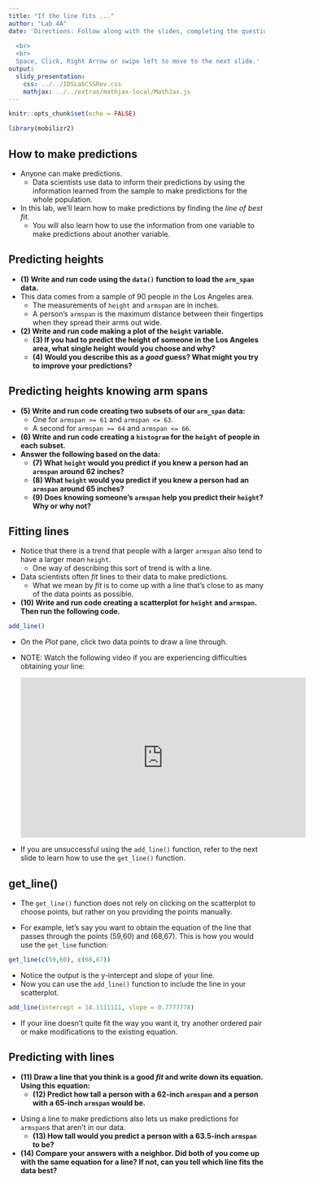 ```yaml
---
title: "If the line fits ..."
author: "Lab 4A"
date: 'Directions: Follow along with the slides, completing the questions in <font color=#25679E><b>blue</b></font> on your computer, and answering the questions in **red** in your journal.  
  
  <br>
  <br>
  Space, Click, Right Arrow or swipe left to move to the next slide.'
output: 
  slidy_presentation: 
    css: ../../IDSLabCSSRev.css
    mathjax: ../../extras/mathjax-local/MathJax.js
---
```


```r
knitr::opts_chunk$set(echo = FALSE)
```

```r
library(mobilizr2)
```

## How to make predictions

- Anyone can make predictions.
    - Data scientists use data to inform their predictions by using the information learned from the sample to make predictions for the whole population.
- In this lab, we'll learn how to make predictions by finding the _line of best fit_.
    - You will also learn how to use the information from one variable to make predictions about another variable.


## Predicting heights

- **(1) Write and run code using the `data()` function to load the `arm_span` data.**
- This data comes from a sample of 90 people in the Los Angeles area.
    - The measurements of `height` and `armspan` are in inches.
    - A person's `armspan` is the maximum distance between their fingertips when they spread their arms out wide.
- **(2) Write and run code making a plot of the `height` variable.**
    - **(3) If you had to predict the height of someone in the Los Angeles area, what single height would you choose and why?**
    - **(4) Would you describe this as a _good_ guess? What might you try to improve your predictions?**


## Predicting heights knowing arm spans

- **(5) Write and run code creating two subsets of our `arm_span` data:**
    - One for `armspan >= 61` and `armspan <= 63`. 
    - A second for `armspan >= 64` and `armspan <= 66`.
- **(6) Write and run code creating a `histogram` for the `height` of people in each subset.**
- **Answer the following based on the data:**
    - **(7) What `height` would you predict if you knew a person had an `armspan` around 62 inches?**
    - **(8) What `height` would you predict if you knew a person had an `armspan` around 65 inches?**
    - **(9) Does knowing someone's `armspan` help you predict their `height`? Why or why not?**




<!-- Problems with using the mean -->
<!-- === -->

<!-- - Using `mean` values to make predictions has a few drawbacks which we highlight below: -->
<!-- - Calculate the `mean` `height` of people who have an `armspan` of 69 and 70 inches.  -->
<!--     - **How much taller is the person with a 70 inch `armspan` than the 69 inch `armspan`, on average? Does this seem reasonable?** -->
<!--     - **How tall would you predict someone who had a 69.5 inch `armspan` to be?** -->


## Fitting lines

<!-- - Making predictions using means can lead to drastic jumps in predicted values. -->
<!--     - They also leave us unable to make predictions for inbetween values, like 69.5. -->
<!-- - For these reasons, data scientists often _fit_ lines to their data to make predictions. -->
- Notice that there is a trend that people with a larger `armspan` also tend to have a larger mean `height`.
    - One way of describing this sort of trend is with a line.
- Data scientists often _fit_ lines to their data to make predictions.    
    - What we mean by _fit_ is to come up with a line that's close to as many of the data points as possible.
- **(10) Write and run code creating a scatterplot for `height` and `armspan`. Then run the following code.**
```r
add_line()
```

- <span class="blue">On the _Plot_ pane, click two data points to draw a line through.</span>

- NOTE: Watch the following video if you are experiencing difficulties obtaining your line:

  <iframe width="560" height="315" src="https://www.youtube.com/embed/pGqXHGhhwJ8" title="Using add_line()" frameborder="0" data-external="1"></iframe>

- If you are unsuccessful using the `add_line()` function, refer to the next slide to learn how to use the `get_line()` function.

## get_line()

- The `get_line()` function does not rely on clicking on the scatterplot to choose points, but rather on you providing the points manually. 

- For example, let's say you want to obtain the equation of the line that passes through the points (59,60) and (68,67). This is how you would use the `get_line` function:

```r
get_line(c(59,60), c(68,67))
```

- Notice the output is the y-intercept and slope of your line.
- Now you can use the `add_line()` function to include the line in your scatterplot.

```r
add_line(intercept = 14.1111111, slope = 0.7777778)
```

- If your line doesn't quite fit the way you want it, try another ordered pair or make modifications to the existing equation.

## Predicting with lines

- **(11) Draw a line that you think is a good _fit_ and write down its equation. Using this equation:**
    - **(12) Predict how tall a person with a 62-inch `armspan` and a person with a 65-inch `armspan` would be.**
    
<!-- - **How much taller is the person with a 70 inch `armspan` than the 69 inch `armspan`? Does this difference seem more reasonable than the difference we calculated using the means?**   -->
- Using a line to make predictions also lets us make predictions for `armspan`s that aren't in our data.
    - **(13) How tall would you predict a person with a 63.5-inch `armspan` to be?**
- **(14) Compare your answers with a neighbor. Did both of you come up with the same equation for a line? If not, can you tell which line fits the data best?**
